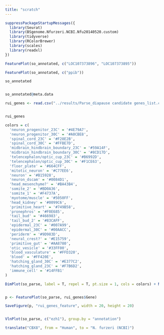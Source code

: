 ```yaml
---
title: "scratch"
---
```


```r
suppressPackageStartupMessages({
  library(Seurat)
  library(BSgenome.Nfurzeri.NCBI.Nfu20140520.custom)
  library(tidyverse)
  library(RColorBrewer)
  library(scales)
  library(readxl)
})
```

```r
FeaturePlot(so_annotated, c("LOC107373896", "LOC107373895"))

FeaturePlot(so_annotated, c("ppib"))

so_annotated


so_annotated@meta.data
```

```r
rui_genes <- read.csv("../results/Parse_diapause candidate genes_list.csv")


rui_genes

colors = c(
  'neuron_progenitor_23C' = '#4E79A7',
  'neuron_progenitor_30C' = '#A0CBE8',
  'spinal_cord_23C' = '#F28E2B',
  'spinal_cord_30C' = '#FFBE7D',
  'midbrain_hindbrain_boundary_23C' = '#59A14F',
  'midbrain_hindbrain_boundary_30C' = '#8CD17D',
  'telencephalon/optic_cup_23C' = '#B6992D',
  'telencephalon/optic_cup_30C' = '#F1CE63',
  'floor_plate' = '#664CFF',
  'mitotic_neuron' = '#C77EE6',
  'neuron' = '#B15928',
  'neuron_dscam' = '#0084D1',
  'head_mesenchyme?' = '#BA43B4',
  'somite_2' = '#BD0A36',
  'somite_1' = '#F4737A',
  'myotome/muscle' = '#5050FF',
  'head_kidney' = '#0099C6',
  'primitive_heart' = '#749B58',
  'pronephros' = '#F0E685',
  'tail_bud' = '#466983',
  'tail_bud_2' = '#83CAFF',
  'epidermal_23C' = '#007A99',
  'epidermal_30C' = '#00AACC',
  'periderm' = '#9D983D',
  'neural_crest?' = '#E15759',
  'primitive_gut' = '#AA8780',
  'otic_vesicle' = '#33FF00',
  'blood_vasculature' = '#FFD320',
  'blood' = '#FF420E',
  'hatching_gland_30C' = '#E377C2',
  'hatching_gland_23C' = '#F7B6D2',
  'immune_cell' = '#14FFB1'
)

DimPlot(so_parse, label = T, repel = T, pt.size = 1, cols = colors) + NoLegend()


p <- FeaturePlot(so_parse, rui_genes$Gene)

SaveFigure(p, "rui_genes_feature", width = 20, height = 20)


VlnPlot(so_parse, c("ezh1"), group.by = "annotation")

translate("CBX8", from = "Human", to = "N. furzeri (NCBI)")
```

